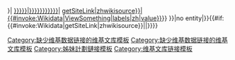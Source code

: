 {{sister
|project=wikisource
|text=[[维基文库]]中该作者的作品：<br />
<b style="text-align: center;">{{#if:{{{wslink|{{{1|}}}}}}|<!--
使用覆盖/本地属性-->[[:s:Author:{{{wslink|{{{1|{{PAGENAME}}}}}}}}|{{{title|{{{2|{{{wslink|{{{1|{{PAGENAME}}}}}}}}}}}}}}]]|<!--
使用维基数据属性-->[[:s:{{#invoke:Wikidata|getSiteLink|zhwikisource}}|{{#invoke:Wikidata|ViewSomething|labels|zh|value}}]]}}</b>
}}<includeonly>{{namespace detect|main={{#ifeq:{{#invoke:Wikibase|id}}|no entity|[[Category:缺少维基数据链接的维基文库模板]]}}{{#if:{{#invoke:Wikidata|getSiteLink|zhwikisource}}||[[Category:缺少维基数据链接的维基文库模板]]}}}}</includeonly><noinclude>
[[Category:姊妹計劃鏈接模板]]
[[Category:维基文库链接模板]]
</noinclude>